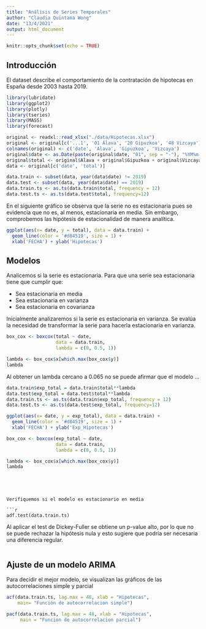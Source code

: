 ```yaml
---
title: "Análisis de Series Temporales"
author: "Claudia Quintana Wong"
date: "13/4/2021"
output: html_document
---
```


```r
knitr::opts_chunk$set(echo = TRUE)
```

## Introducción

El dataset describe el comportamiento de la contratación de hipotecas en España desde 2003 hasta 2019.


```r
library(lubridate)
library(ggplot2)
library(plotly)
library(tseries)
library(MASS)
library(forecast)
```


```r
original <- readxl::read_xlsx("./data/Hipotecas.xlsx")
original <- original[c('...1', '01 Álava', '20 Gipuzkoa', '48 Vizcaya')]
colnames(original) <- c('date', 'Alava', 'Gipuzkoa', 'Vizcaya')
original$date <- as.Date(paste(original$date, "01", sep = "-"), "%YM%m-%d")
original$total <- original$Alava + original$Gipuzkoa + original$Vizcaya
data <- original[c('date', 'total')]
```


```r
data.train <- subset(data, year(data$date) != 2019)
data.test <- subset(data, year(data$date) == 2019)
data.train.ts <- as.ts(data.train$total, frequency = 12)
data.test.ts <- as.ts(data.test$total, frequency=12)
```

En el siguiente gráfico se observa que la serie no es estacionaria pues se evidencia que no es, al menos, estacionaria en media. Sin embargo, comprobemos las hipótesis de estacionalidad de manera analítica.


```r
ggplot(aes(x= date, y = total), data = data.train) +
  geom_line(color = '#d84519', size = 1) + 
  xlab('FECHA') + ylab('Hipotecas')

```

## Modelos

Analicemos si la serie es estacionaria. Para que una serie sea estacionaria tiene que cumplir que:

* Sea estacionaria en media
* Sea estacionaria en varianza
* Sea estacionaria en covarianza

Inicialmente analizaremos si la serie es estacionaria en varianza. Se evalúa la necesidad de transformar la serie para hacerla estacionaria en varianza. 

```r
box_cox <- boxcox(total ~ date,
                  data = data.train,
                  lambda = c(0, 0.5, 1))

```
```r
lambda <- box_cox$x[which.max(box_cox$y)]
lambda
```
Al obtener un lambda cercano a 0.065 no se puede afirmar que el modelo ...


```r

data.train$exp_total = data.train$total**lambda
data.test$exp_total = data.test$total**lambda
data.train.ts <- as.ts(data.train$exp_total, frequency = 12)
data.test.ts <- as.ts(data.test$exp_total, frequency=12)
```


```r
ggplot(aes(x= date, y = exp_total), data = data.train) +
  geom_line(color = '#d84519', size = 1) + 
  xlab('FECHA') + ylab('Exp_Hipotecas')

```
```r
box_cox <- boxcox(exp_total ~ date,
                  data = data.train,
                  lambda = c(0, 0.5, 1))

```
```r
lambda <- box_cox$x[which.max(box_cox$y)]
lambda
```

```




Verifiquemos si el modelo es estacionario en media

```r
adf.test(data.train.ts)
```
Al aplicar el test de Dickey-Fuller se obtiene un p-value alto, por lo que no se puede rechazar la hipótesis nula y esto sugiere que podría ser necesaria una diferencia regular.

```r

```

## Ajuste de un modelo ARIMA

Para decidir el mejor modelo, se visualizan las gráficos de las autocorrelaciones simple y parcial

```r

acf(data.train.ts, lag.max = 48, xlab = "Hipotecas",
    main= "Función de autocorrelacion simple")
```
```r
pacf(data.train.ts, lag.max = 48, xlab = "Hipotecas",
     main = "Funcion de autocorrelacion parcial")

```






